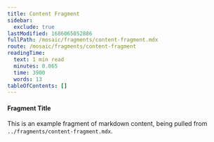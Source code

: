 ```yaml
---
title: Content Fragment
sidebar:
  exclude: true
lastModified: 1686065052886
fullPath: /mosaic/fragments/content-fragment.mdx
route: /mosaic/fragments/content-fragment
readingTime:
  text: 1 min read
  minutes: 0.065
  time: 3900
  words: 13
tableOfContents: []
---
```

#### Fragment Title

This is an example fragment of markdown content, being pulled from `../fragments/content-fragment.mdx`.
